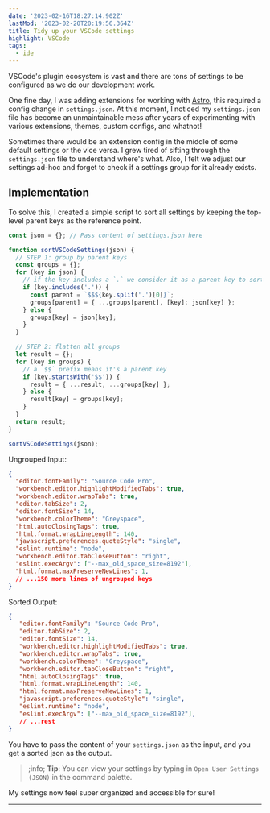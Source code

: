 ```yaml
---
date: '2023-02-16T18:27:14.902Z'
lastMod: '2023-02-20T20:19:56.364Z'
title: Tidy up your VSCode settings
highlight: VSCode
tags:
  - ide
---
```


VSCode's plugin ecosystem is vast and there are tons of settings to be configured as we do our development work.

One fine day, I was adding extensions for working with [Astro](https://astro.build/), this required a config change in `settings.json`. At this moment, I noticed my `settings.json` file has become an unmaintainable mess after years of experimenting with various extensions, themes, custom configs, and whatnot!

Sometimes there would be an extension config in the middle of some default settings or the vice versa. I grew tired of sifting through the `settings.json` file to understand where's what. Also, I felt we adjust our settings ad-hoc and forget to check if a settings group for it already exists.

## Implementation

To solve this, I created a simple script to sort all settings by keeping the top-level parent keys as the reference point.

```js {4,16}
const json = {}; // Pass content of settings.json here

function sortVSCodeSettings(json) {
  // STEP 1: group by parent keys
  const groups = {};
  for (key in json) {
    // if the key includes a `.` we consider it as a parent key to sort on
    if (key.includes('.')) {
      const parent = `$$${key.split('.')[0]}`;
      groups[parent] = { ...groups[parent], [key]: json[key] };
    } else {
      groups[key] = json[key];
    }
  }

  // STEP 2: flatten all groups
  let result = {};
  for (key in groups) {
    // a `$$` prefix means it's a parent key
    if (key.startsWith('$$')) {
      result = { ...result, ...groups[key] };
    } else {
      result[key] = groups[key];
    }
  }
  return result;
}

sortVSCodeSettings(json);
```

Ungrouped Input:

```json
{
  "editor.fontFamily": "Source Code Pro",
  "workbench.editor.highlightModifiedTabs": true,
  "workbench.editor.wrapTabs": true,
  "editor.tabSize": 2,
  "editor.fontSize": 14,
  "workbench.colorTheme": "Greyspace",
  "html.autoClosingTags": true,
  "html.format.wrapLineLength": 140,
  "javascript.preferences.quoteStyle": "single",
  "eslint.runtime": "node",
  "workbench.editor.tabCloseButton": "right",
  "eslint.execArgv": ["--max_old_space_size=8192"],
  "html.format.maxPreserveNewLines": 1,
  // ...150 more lines of ungrouped keys
}
```

Sorted Output:

```json
{
   "editor.fontFamily": "Source Code Pro",
   "editor.tabSize": 2,
   "editor.fontSize": 14,
   "workbench.editor.highlightModifiedTabs": true,
   "workbench.editor.wrapTabs": true,
   "workbench.colorTheme": "Greyspace",
   "workbench.editor.tabCloseButton": "right",
   "html.autoClosingTags": true,
   "html.format.wrapLineLength": 140,
   "html.format.maxPreserveNewLines": 1,
   "javascript.preferences.quoteStyle": "single",
   "eslint.runtime": "node",
   "eslint.execArgv": ["--max_old_space_size=8192"],
   // ...rest
}
```

You have to pass the content of your `settings.json` as the input, and you get a sorted json as the output.

> ;info;
> **Tip**: You can view your settings by typing in `Open User Settings (JSON)` in the command palette.

My settings now feel super organized and accessible for sure!

---
